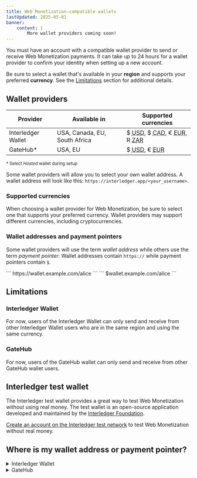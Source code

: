 ```yaml
---
title: Web Monetization-compatible wallets
lastUpdated: 2025-05-01
banner:
    content: |
        More wallet providers coming soon!
---
```



You must have an account with a compatible wallet provider to send or receive Web Monetization payments. It can take up to 24 hours for a wallet provider to confirm your identity when setting up a new account.

Be sure to select a wallet that's available in your **region** and supports your preferred **currency**. See the [Limitations](#limitations) section for additional details.

## Wallet providers

| Provider  | Available in | Supported currencies |
| -------- | ------------ | -------------------- |
| <LinkOut href="https://interledger.app/">Interledger Wallet</LinkOut> | USA, Canada, EU, South Africa | $ <abbr title="US dollars">USD</abbr>, $ <abbr title="Canadian dollars">CAD</abbr>, € <abbr title="euros">EUR</abbr>, R <abbr title="South African rand">ZAR</abbr> |
| <LinkOut href="https://gatehub.net">GateHub*</LinkOut> | USA, EU | $ <abbr title="US dollars">USD</abbr>, € <abbr title="euros">EUR</abbr> |

<sup>* Select *Hosted* wallet during setup</sup>

Some wallet providers will allow you to select your own wallet address. A wallet address will look like this: `https://interledger.app/<your_username>`.

### Supported currencies

When choosing a wallet provider for Web Monetization, be sure to select one that supports your preferred currency. Wallet providers may support different currencies, including cryptocurrencies.

### Wallet addresses and payment pointers

Some wallet providers will use the term *wallet address* while others use the term *payment pointer*. Wallet addresses contain `https://` while payment pointers contain `$`.

<Tabs>
    <TabItem label='Example wallet address'>
    ``` 
    https://wallet.example.com/alice
    ```
    </TabItem>
    <TabItem label='Example payment pointer'>
    ```
    $wallet.example.com/alice
    ```
    </TabItem>
</Tabs>

## Limitations

### Interledger Wallet

For now, users of the Interledger Wallet can only send and receive from other Interledger Wallet users who are in the same region and using the same currency.

### GateHub 

For now, users of the GateHub wallet can only send and receive from other GateHub wallet users.

## Interledger test wallet

The Interledger test wallet provides a great way to test Web Monetization without using real money. The test wallet is an open-source application developed and maintained by the [Interledger Foundation](https://interledger.org).

[Create an account on the Interledger test network](/guides/test-wallet-sign-up) to test Web Monetization without real money.

## Where is my wallet address or payment pointer?

<details>
<summary>Interledger Wallet</summary>
    Users of the Interledger Wallet will have a _wallet address_. It appears on the _Home_ screen after signing in. Although `https://` isn't shown in the field, it is added to your address when you click the copy button.
    <img src="/img/docs/interledger/interledger-wallet-dashboard.png" alt="User's wallet address highlighted on the Interledger Wallet home screen" class="img-outline" style="max-width:600px"/>
</details>

<details>
<summary>GateHub</summary>
    Users of GateHub will have a _payment pointer_. Note that in GateHub your payment pointer is not the same thing as your wallet name. To locate your payment pointer:
    <Steps>
    1. Select your wallet, then click **Advanced**.<br /><img src="/img/docs/gatehub/advanced-wallet-settings.png" alt="" class="img-outline" style="max-width:600px" />
    2. Scroll down to **Interledger Settings**.
    3. Click the **Payment pointer** button.<br /><img src="/img/docs/gatehub/advanced-interledger-settings.png" alt="" class="img-outline" style="max-width:450px" />
    4. Copy your payment pointer.<br /><img src="/img/docs/gatehub/payment-pointer.png" alt="" class="img-outline" style="max-width:600px" />
        :::note
        If you're setting up the extension, you can enter your payment pointer as it's shown. If you're adding Web Monetization to your website, you must change `$` to `https://`. For example, `https://ilp.gatehub.net/150012576/USD`.
        :::
    </Steps>
</details>
